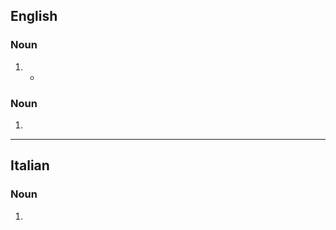 ==English==

===Noun===
{{en-noun|~|s|zeppoli}}

# {{alternative form of|en|zeppola}}
#* {{quote-journal|en|date=August 6, 2007|author=David Gonzalez|title=A Neighborhood Balks at a Chain Restaurant|work=New York Times|url=http://www.nytimes.com/2007/08/06/nyregion/06pizza.html
|passage=Of all the spots the franchise could have chosen, why, he asks, did it have to be on the other side of the wall where two centurion busts stand guard above customers waiting for '''zeppoles''' or Sicilian slices?}}

===Noun===
{{head|en|noun form}}

# {{plural of|en|zeppola}}

----

==Italian==

===Noun===
{{head|it|noun form|g=f}}

# {{plural of|it|zeppola}}